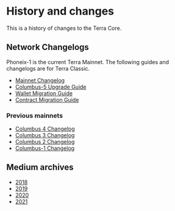 # History and changes

This is a history of changes to the Terra Core.

## Network Changelogs

Phoneix-1 is the current Terra Mainnet. The following guides and changelogs are for Terra Classic.

- [Mainnet Changelog](https://github.com/terra-money/core/blob/main/CHANGELOG.md)
- [Columbus-5 Upgrade Guide](https://github.com/terra-money/mainnet/wiki/Columbus-5-Upgrade-Instructions)
- [Wallet Migration Guide](https://github.com/terra-money/mainnet/wiki/Columbus-5-Wallet-Migration-Guide)
- [Contract Migration Guide](https://github.com/terra-money/mainnet/wiki/Columbus-5-Contract-Migration-Guide)

### Previous mainnets

- [Columbus 4 Changelog](https://github.com/terra-money/core/blob/main/CHANGELOG.md#045)
- [Columbus 3 Changelog](https://github.com/terra-money/core/blob/main/CHANGELOG.md#030)
- [Columbus 2 Changelog](https://github.com/terra-money/core/blob/main/CHANGELOG.md#020)
- [Columbus-1 Changelog](https://github.com/terra-money/core/blob/main/CHANGELOG.md#150-market-swap-protections)

## Medium archives

- [2018](https://medium.com/terra-money/archive/2018)
- [2019](https://medium.com/terra-money/archive/2019)
- [2020](https://medium.com/terra-money/archive/2020)
- [2021](https://medium.com/terra-money/archive/2021)
